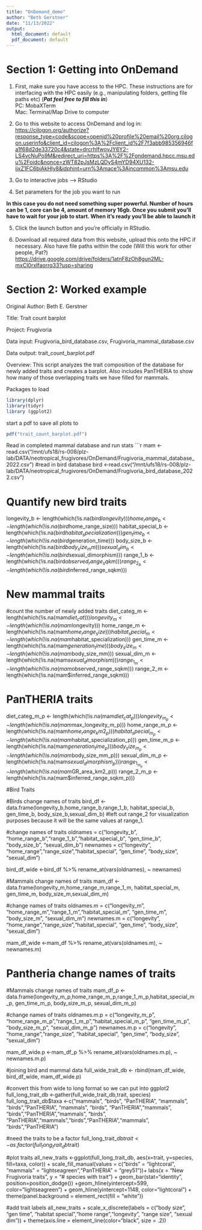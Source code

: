 ```yaml
---
title: "OnDemand_demo"
author: "Beth Gerstner"
date: "11/13/2022"
output:
  html_document: default
  pdf_document: default
---
```



# Section 1: Getting into OnDemand  

1. First, make sure you have access to the HPC. These instructions are for interfacing with the HPC easily (e.g., manipulating folders, getting file paths etc) (***Pat feel free to fill this in***)  
PC: MobaXTerm  
Mac: Terminal/Map Drive to computer  

2. Go to this website to access OnDemand and log in:
<https://cilogon.org/authorize?response_type=code&scope=openid%20profile%20email%20org.cilogon.userinfo&client_id=cilogon%3A%2Fclient_id%2F7f3abb985356946fa1f68d2de33720c4&state=drcrhIfwovJY6Y2-LS4vcNuPo9M&redirect_uri=https%3A%2F%2Fondemand.hpcc.msu.edu%2Foidc&nonce=zWT82pJsMzLQDyS4mYD94XU132-ijxZ1FC6bjAkHIy8&idphint=urn%3Amace%3Aincommon%3Amsu.edu>

3. Go to interactive jobs --> RStudio

4. Set parameters for the job you want to run

  **In this case you do not need something super powerful. Number of hours can be 1, core can be 4, amount of memory 16gb. Once you submit you'll have to wait for your job to start. When it's ready you'll be able to launch it**

5. Click the launch button and you're officially in RStudio.

6. Download all required data from this website, upload this onto the HPC if necessary. Also have file paths within the code (Will this work for other people, Pat?)
<https://drive.google.com/drive/folders/1atnF8zOh8gun2ML-mxCl0rxIfaorrq33?usp=sharing>

# Section 2: Worked example
Original Author: Beth E. Gerstner

Title: Trait count barplot

Project: Frugivoria

Data input: Frugivoria_bird_database.csv, Frugivoria_mammal_database.csv

Data output: trait_count_barplot.pdf

Overview: This script analyzes the trait composition of the database for newly added traits and creates a barplot. Also includes PanTHERIA to show how many of those overlapping traits we have filled for mammals.

Packages to load
```r

library(dplyr)
library(tidyr)
library (ggplot2)
```

start a pdf to save all plots to
```r
pdf("trait_count_barplot.pdf")
```

Read in completed mammal database and run stats
```r


mam <- read.csv("/mnt/ufs18/rs-008/plz-lab/DATA/neotropical_frugivores/OnDemand/Frugivoria_mammal_database_2022.csv")
#read in bird database
bird <-read.csv("/mnt/ufs18/rs-008/plz-lab/DATA/neotropical_frugivores/OnDemand/Frugivoria_bird_database_2022.csv")

# Quantify new bird traits
longevity_b <- length(which(!is.na(bird$longevity)))
home_range_b <- length(which(!is.na(bird$home_range_size)))
habitat_special_b <- length(which(!is.na(bird$habitat_specialization)))
gen_time_b <- length(which(!is.na(bird$generation_time)))
body_size_b <- length(which(!is.na(bird$body_size_mm)))
sexual_dim_b <- length(which(!is.na(bird$sexual_dimorphism)))
range_1_b <- length(which(!is.na(bird$observed_range_sqkm)))
range_2_b <-  length(which(!is.na(bird$inferred_range_sqkm)))

# New mammal traits

#count the number of newly added traits
diet_categ_m <- length(which(!is.na(mam$diet_cat)))
longevity_m <- length(which(!is.na(mam$longevity)))
home_range_m <- length(which(!is.na(mam$home_range_size)))
habitat_special_m <- length(which(!is.na(mam$habitat_specialization)))
gen_time_m <- length(which(!is.na(mam$generation_time)))
body_size_m<- length(which(!is.na(mam$body_size_mm)))
sexual_dim_m <- length(which(!is.na(mam$sexual_dimorphism)))
range_1_m <- length(which(!is.na(mam$observed_range_sqkm)))
range_2_m <-  length(which(!is.na(mam$inferred_range_sqkm)))

# PanTHERIA traits
diet_categ_m_p <- length(which(!is.na(mam$diet_cat_p)))
longevity_m_p <- length(which(!is.na(mam$max_longevity_m_p)))
home_range_m_p <- length(which(!is.na(mam$home_range_km2_p)))
habitat_special_m_p <- length(which(!is.na(mam$habitat_specialization_p)))
gen_time_m_p <- length(which(!is.na(mam$generation_time_p)))
body_size_m_p<- length(which(!is.na(mam$body_size_mm_p)))
sexual_dim_m_p <- length(which(!is.na(mam$sexual_dimorphism_p)))
range_1_m_p <- length(which(!is.na(mam$GR_area_km2_p)))
range_2_m_p <-  length(which(!is.na(mam$inferred_range_sqkm_p)))


#Bird Traits 

#Birds change names of traits
bird_df <- data.frame(longevity_b,home_range_b,range_1_b, habitat_special_b, gen_time_b, body_size_b,sexual_dim_b) #left out range_2 for visualization purposes because it will be the same values at range_1.

#change names of traits
oldnames = c("longevity_b", "home_range_b","range_1_b","habitat_special_b", "gen_time_b", "body_size_b", "sexual_dim_b")
newnames = c("longevity", "home_range","range_size","habitat_special", "gen_time", "body_size", "sexual_dim")

bird_df_wide <-bird_df %>% rename_at(vars(oldnames), ~ newnames)

#Mammals change names of traits
mam_df <- data.frame(longevity_m,home_range_m,range_1_m, habitat_special_m, gen_time_m, body_size_m,sexual_dim_m)

#change names of traits
oldnames.m = c("longevity_m", "home_range_m","range_1_m","habitat_special_m", "gen_time_m", "body_size_m", "sexual_dim_m")
newnames.m = c("longevity", "home_range","range_size","habitat_special", "gen_time", "body_size", "sexual_dim")

mam_df_wide <-mam_df %>% rename_at(vars(oldnames.m), ~ newnames.m)

# Pantheria change names of traits
#Mammals change names of traits
mam_df_p <- data.frame(longevity_m_p,home_range_m_p,range_1_m_p,habitat_special_m_p, gen_time_m_p, body_size_m_p, sexual_dim_m_p)

#change names of traits
oldnames.m.p = c("longevity_m_p", "home_range_m_p","range_1_m_p","habitat_special_m_p", "gen_time_m_p", "body_size_m_p", "sexual_dim_m_p")
newnames.m.p = c("longevity", "home_range","range_size", "habitat_special", "gen_time", "body_size", "sexual_dim")

mam_df_wide.p <-mam_df_p %>% rename_at(vars(oldnames.m.p), ~ newnames.m.p)

#joining bird and mammal data
full_wide_trait_db <- rbind(mam_df_wide, bird_df_wide, mam_df_wide.p)

#convert this from wide to long format so we can put into ggplot2
full_long_trait_db <-gather(full_wide_trait_db,trait, species)
full_long_trait_db$taxa <-c("mammals", "birds", "PanTHERIA", "mammals", "birds","PanTHERIA", "mammals", "birds", "PanTHERIA","mammals", "birds","PanTHERIA","mammals", "birds", "PanTHERIA","mammals","birds","PanTHERIA","mammals", "birds","PanTHERIA")

#need the traits to be a factor
full_long_trait_db$trait <-as.factor(full_long_trait_db$trait)

#plot traits
all_new_traits <-ggplot(full_long_trait_db, aes(x=trait, y=species, fill=taxa, color)) + scale_fill_manual(values = c("birds" = "lightcoral", "mammals" = "lightseagreen","PanTHERIA" = "grey51"))+ labs(x = "New Frugivoria traits", y = "# species with trait") +
  geom_bar(stat="identity", position=position_dodge()) +geom_hline(yintercept=599, color="lightseagreen") + geom_hline(yintercept=1148, color="lightcoral") + theme(panel.background = element_rect(fill = "white"))

#add trait labels
all_new_traits + scale_x_discrete(labels = c("body size", "gen time", "habitat special","home range","longevity", "range size", "sexual dim")) + theme(axis.line = element_line(color="black", size = .2))
